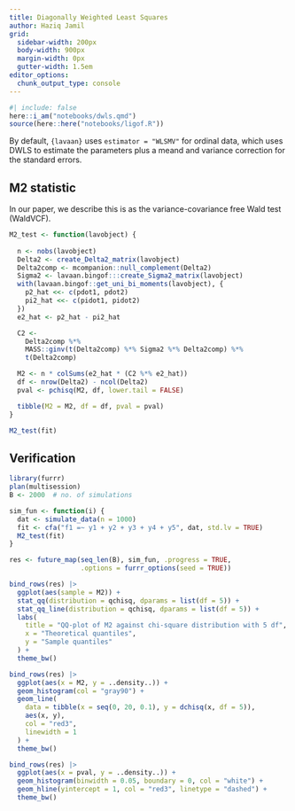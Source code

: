 ```yaml
---
title: Diagonally Weighted Least Squares
author: Haziq Jamil
grid:
  sidebar-width: 200px
  body-width: 900px
  margin-width: 0px
  gutter-width: 1.5em
editor_options: 
  chunk_output_type: console
---
```



```r
#| include: false
here::i_am("notebooks/dwls.qmd")
source(here::here("notebooks/ligof.R"))
```


By default, `{lavaan}` uses `estimator = "WLSMV"` for ordinal data, which uses DWLS to estimate the parameters plus a meand and variance correction for the standard errors.

## M2 statistic

In our paper, we describe this is as the variance-covariance free Wald test (WaldVCF).

```r
M2_test <- function(lavobject) {
  
  n <- nobs(lavobject)
  Delta2 <- create_Delta2_matrix(lavobject)
  Delta2comp <- mcompanion::null_complement(Delta2)
  Sigma2 <- lavaan.bingof:::create_Sigma2_matrix(lavobject)
  with(lavaan.bingof::get_uni_bi_moments(lavobject), {
    p2_hat <<- c(pdot1, pdot2)
    pi2_hat <<- c(pidot1, pidot2)
  })
  e2_hat <- p2_hat - pi2_hat

  C2 <-
    Delta2comp %*%
    MASS::ginv(t(Delta2comp) %*% Sigma2 %*% Delta2comp) %*%
    t(Delta2comp)

  M2 <- n * colSums(e2_hat * (C2 %*% e2_hat))
  df <- nrow(Delta2) - ncol(Delta2)
  pval <- pchisq(M2, df, lower.tail = FALSE)

  tibble(M2 = M2, df = df, pval = pval)
}

M2_test(fit)
```

## Verification

```r
library(furrr)
plan(multisession)
B <- 2000  # no. of simulations

sim_fun <- function(i) {
  dat <- simulate_data(n = 1000)
  fit <- cfa("f1 =~ y1 + y2 + y3 + y4 + y5", dat, std.lv = TRUE)
  M2_test(fit)
}

res <- future_map(seq_len(B), sim_fun, .progress = TRUE, 
                  .options = furrr_options(seed = TRUE))
```

```r
bind_rows(res) |>
  ggplot(aes(sample = M2)) +
  stat_qq(distribution = qchisq, dparams = list(df = 5)) +
  stat_qq_line(distribution = qchisq, dparams = list(df = 5)) +
  labs(
    title = "QQ-plot of M2 against chi-square distribution with 5 df",
    x = "Theoretical quantiles",
    y = "Sample quantiles"
  ) +
  theme_bw()
```

```r
bind_rows(res) |>
  ggplot(aes(x = M2, y = ..density..)) +
  geom_histogram(col = "gray90") +
  geom_line(
    data = tibble(x = seq(0, 20, 0.1), y = dchisq(x, df = 5)),
    aes(x, y),
    col = "red3",
    linewidth = 1
  ) +
  theme_bw()
```

```r
bind_rows(res) |>
  ggplot(aes(x = pval, y = ..density..)) +
  geom_histogram(binwidth = 0.05, boundary = 0, col = "white") +
  geom_hline(yintercept = 1, col = "red3", linetype = "dashed") +
  theme_bw()
```




